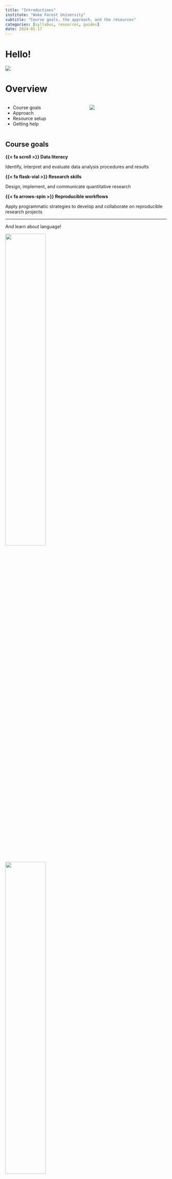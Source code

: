 ```yaml
---
title: "Introductions"
institute: "Wake Forest University"
subtitle: "Course goals, the approach, and the resources"
categories: [syllabus, resources, guides]
date: 2024-01-17
---
```


# Hello!

![](assets/images/day-01/hello-hand.jpg)

# {background-image="assets/images/day-01/lin-380-flyer.png" background-size="80%"}

# Overview

:::: {.columns}

::: {.column width="50%"}
- Course goals
- Approach
- Resource setup
- Getting help
:::

::: {.column width="50%"}

![](assets/images/day-01/data-scientist.jpg)

:::

::::

## Course goals

::: {.callout}
**{{< fa scroll >}} Data literacy**

Identify, interpret and evaluate data analysis procedures and results
:::

::: {.callout}
**{{< fa flask-vial >}} Research skills**

Design, implement, and communicate quantitative research
:::

::: {.callout}
**{{< fa arrows-spin >}} Reproducible workflows**

Apply programmatic strategies to develop and collaborate on reproducible research projects
:::

---

And learn about language!

![](assets/images/day-01/fig-eda-masc-vsm-word2vec-manner-motion-compare-1.png){.absolute top=50 width="50%"}

![](assets/images/day-01/fig-eda-masc-verb-part-network-1.png){.absolute top=50 right=0 width="50%"}

![](assets/images/day-01/fig-ida-multi-sex-plot-2.png){.absolute bottom=20 right=100 height="40%"}

![](assets/images/day-01/language-change.png){.absolute bottom=20 left=50 width="50%"}

# Approach

- [Learn]{.rn} by doing
- [Progress]{.rn} over product
- [Share]{.rn} and share alike

# Resource setup

## Getting started: Docker

We will use Docker to manage the computing environment for this course. This will pre-load all the software we need to work with.

:::: {.columns}
::: {.column width="60%"}
1. Install and open Docker Desktop
2. Pull the `francojc/lin-380` image
3. Start the container
:::

::: {.column width="40%"}
![](../guides/getting-started/docker.png){.absolute top=200 right=0 width="45%"}
:::
::::

::: {.aside}
Detailed instructions found in the [Getting started](https://lin-380-s24.github.io/guides/getting-started.html) guide.
:::

## Using Docker

From now on you will:

:::: {.columns}
::: {.column width="60%"}
1. Open Docker Desktop
2. Start the container
3. Open a web browser to <http://localhost:8787>
4. Log in to RStudio Server \
(with password)
:::

::: {.column width="40%"}
![](../guides/managing-docker-rstudio/rstudio-server-open.png){.absolute top=200 right=0 width="55%"}
:::
::::

::: {.aside}
Detailed instructions found in the [Managing Docker and RStudio Server](https://lin-380-s24.github.io/guides/managing-docker-rstudio.html) guide.
:::

## Getting started: Hypothes.is

We will use Hypothes.is to annotate course readings. This is a flexible and powerful tool that will allow us to share and discuss our thoughts on the readings in a collaborative way.

:::: {.columns}
::: {.column width="60%"}
1. Create a [Hypothes.is](https://web.hypothes.is/start/) account
2. Join the course group [lin-380-s24](https://hypothes.is/groups/4Zk3YJv3/lin-380-s24)
3. Access the annotation layer on the readings (*e.g* [textbook](https://qtalr.github.io/book/))
:::

::: {.column width="40%"}
![](assets/images/day-01/hypothes.is.png){.absolute top=250 right=0 width="35%"}
:::
::::


## Getting started: GitHub

We will use GitHub to share and collaborate on course materials.

:::: {.columns}
::: {.column width="60%"}
1. Create a [GitHub](https://education.github.com/pack/join) student account
2. Join the course organization \
[lin-380-s24](https://github.com/lin-380-s24)
:::

::: {.column width="40%"}
![](../guides/get-up-with-git/github.png){.absolute top=200 right=0 width="45%"}
:::
::::

::: {.aside}
Detailed instructions found in the [Getting up to speed with Git and GitHub](https://lin-380-s24.github.io/guides/get-up-with-git.html) guide.
:::

# Getting help

- [Software Documentation](https://r-universe.dev/search/) / [Online communities](https://stackoverflow.com/questions/tagged/r)
- [Course homepage](https://lin-380-s24.github.io/)
- [Let's meet!](https://cal.com/francojc/meeting)

# Questions?

![](assets/images/day-01/questions.jpg){width="30%"}
